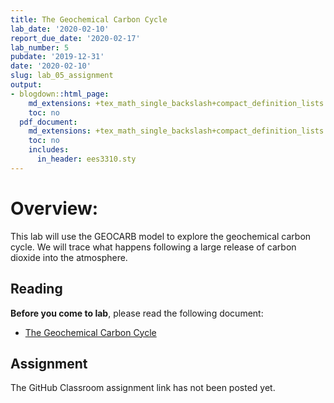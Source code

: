 ```yaml
---
title: The Geochemical Carbon Cycle
lab_date: '2020-02-10'
report_due_date: '2020-02-17'
lab_number: 5
pubdate: '2019-12-31'
date: '2020-02-10'
slug: lab_05_assignment
output:
- blogdown::html_page:
    md_extensions: +tex_math_single_backslash+compact_definition_lists
    toc: no
  pdf_document:
    md_extensions: +tex_math_single_backslash+compact_definition_lists
    toc: no
    includes:
      in_header: ees3310.sty
---
```

# Overview:

This lab will use the GEOCARB model to explore the geochemical carbon cycle. We will trace what happens following a large release of carbon dioxide into the atmosphere.

## Reading

**Before you come to lab**, please read the following document:

* [The Geochemical Carbon Cycle](/lab_docs/lab_05_instructions){target="_blank"}

## Assignment

The GitHub Classroom assignment link has not been posted yet.
